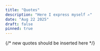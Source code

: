 ```yaml
---
title: "Quotes"
description: "Here I express myself ✍️"
date: "Aug 22 2025"
draft: false
pinned: true
---
```


{/* new quotes should be inserted here  */}


<Quote 
  quote="Be yourself; everyone else is already taken."
  author="Oscar Wilde"
/>

<Quote 
  quote="He who is everywhere is nowhere."
  author="Seneca"
/>

<Quote 
  quote="I asked god for flowers and it started to rain"
/>


<Quote 
  quote="Don't climb a mountain for the world to see you, climb a mountain for you to see the world."
/>


<Quote 
  quote="The secret of happiness, you see, is not found in seeking more. But in developing the capicity to enjoy less."
  author="Socrates"
/>


<Quote 
  quote="There are places where you haven't been where you already belong."
/>

<Quote
  quote="Do you believe in believing?"
/>

<Quote
  quote="What you seek is seeking you"
  author="Rumi"
/>

<Quote
  quote="Do a good deed and throw it in the river. One day, it will come back to you in the desert."
/>

<Quote 
  quote="Don't blame a clown for acting like a clown. Ask yourself why you keep going to the circus."
/>

<Quote
  quote="Just that you do the right thing. The rest doesn't matter."
  author="Marcus Aurelius"
/>

<Quote
  quote="Whoever is trying to bring you down is already below you."
  author="Ziad K. Abdelnour"
/>

<Quote 
  quote="Dreams are useless if they stay on the pillow"
/>

<Quote 
  quote="Unlike the stomach, the brain doesn't alert you when it's empty"
  author="Arabic proverb"
/>

<Quote 
  quote="God provides the wind, but man must raise the sails"
/>

